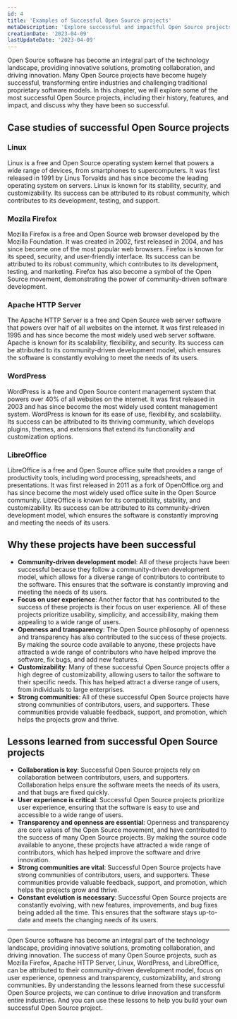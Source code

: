 ```yaml
---
id: 4
title: 'Examples of Successful Open Source projects'
metaDescription: 'Explore successful and impactful Open Source projects that transformed industries and challenged proprietary models. Discover their history, features, and impact. Join the movement!'
creationDate: '2023-04-09'
lastUpdateDate: '2023-04-09'
---
```

<p class="lead">Open Source software has become an integral part of the technology landscape, providing innovative solutions, promoting collaboration, and driving innovation. Many Open Source projects have become hugely successful, transforming entire industries and challenging traditional proprietary software models. In this chapter, we will explore some of the most successful Open Source projects, including their history, features, and impact, and discuss why they have been so successful.</p>

## Case studies of successful Open Source projects
### Linux
          
Linux is a free and Open Source operating system kernel that powers a wide range of devices, from smartphones to supercomputers. It was first released in 1991 by Linus Torvalds and has since become the leading operating system on servers. Linux is known for its stability, security, and customizability. Its success can be attributed to its robust community, which contributes to its development, testing, and support.

### Mozila Firefox
          
Mozilla Firefox is a free and Open Source web browser developed by the Mozilla Foundation. It was created in 2002, first released in 2004, and has since become one of the most popular web browsers. Firefox is known for its speed, security, and user-friendly interface. Its success can be attributed to its robust community, which contributes to its development, testing, and marketing. Firefox has also become a symbol of the Open Source movement, demonstrating the power of community-driven software development.
          
### Apache HTTP Server
          
The Apache HTTP Server is a free and Open Source web server software that powers over half of all websites on the internet. It was first released in 1995 and has since become the most widely used web server software. Apache is known for its scalability, flexibility, and security. Its success can be attributed to its community-driven development model, which ensures the software is constantly evolving to meet the needs of its users.

### WordPress
        
WordPress is a free and Open Source content management system that powers over 40% of all websites on the internet. It was first released in 2003 and has since become the most widely used content management system. WordPress is known for its ease of use, flexibility, and scalability. Its success can be attributed to its thriving community, which develops plugins, themes, and extensions that extend its functionality and customization options.
          
### LibreOffice

LibreOffice is a free and Open Source office suite that provides a range of productivity tools, including word processing, spreadsheets, and presentations. It was first released in 2011 as a fork of OpenOffice.org and has since become the most widely used office suite in the Open Source community. LibreOffice is known for its compatibility, stability, and customizability. Its success can be attributed to its community-driven development model, which ensures the software is constantly improving and meeting the needs of its users.

## Why these projects have been successful

- <strong>Community-driven development model</strong>: All of these projects have been successful because they follow a community-driven development model, which allows for a diverse range of contributors to contribute to the software. This ensures that the software is constantly improving and meeting the needs of its users.
- <strong>Focus on user experience</strong>: Another factor that has contributed to the success of these projects is their focus on user experience. All of these projects prioritize usability, simplicity, and accessibility, making them appealing to a wide range of users.
- <strong>Openness and transparency</strong>: The Open Source philosophy of openness and transparency has also contributed to the success of these projects. By making the source code available to anyone, these projects have attracted a wide range of contributors who have helped improve the software, fix bugs, and add new features.
- <strong>Customizability</strong>: Many of these successful Open Source projects offer a high degree of customizability, allowing users to tailor the software to their specific needs. This has helped attract a diverse range of users, from individuals to large enterprises.
- <strong>Strong communities</strong>: All of these successful Open Source projects have strong communities of contributors, users, and supporters. These communities provide valuable feedback, support, and promotion, which helps the projects grow and thrive.

## Lessons learned from successful Open Source projects
          
- <strong>Collaboration is key</strong>: Successful Open Source projects rely on collaboration between contributors, users, and supporters. Collaboration helps ensure the software meets the needs of its users, and that bugs are fixed quickly.              
- <strong>User experience is critical</strong>: Successful Open Source projects prioritize user experience, ensuring that the software is easy to use and accessible to a wide range of users.
- <strong>Transparency and openness are essential</strong>: Openness and transparency are core values of the Open Source movement, and have contributed to the success of many Open Source projects. By making the source code available to anyone, these projects have attracted a wide range of contributors, which has helped improve the software and drive innovation.
- <strong>Strong communities are vital</strong>: Successful Open Source projects have strong communities of contributors, users, and supporters. These communities provide valuable feedback, support, and promotion, which helps the projects grow and thrive.
- <strong>Constant evolution is necessary</strong>: Successful Open Source projects are constantly evolving, with new features, improvements, and bug fixes being added all the time. This ensures that the software stays up-to-date and meets the changing needs of its users.

<hr/>

<p class="lead">Open Source software has become an integral part of the technology landscape, providing innovative solutions, promoting collaboration, and driving innovation. The success of many Open Source projects, such as Mozilla Firefox, Apache HTTP Server, Linux, WordPress, and LibreOffice, can be attributed to their community-driven development model, focus on user experience, openness and transparency, customizability, and strong communities. By understanding the lessons learned from these successful Open Source projects, we can continue to drive innovation and transform entire industries. And you can use these lessons to help you build your own successful Open Source project.</p>
